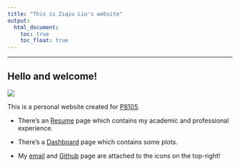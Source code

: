 ---
title: "This is Ziqiu Liu's website"
output: 
  html_document:
    toc: true
    toc_float: true
---

-------------------


## Hello and welcome!

![](https://media.tenor.com/NhT7sjXfknYAAAAC/hello-welcome.gif)

This is a personal website created for [P8105](https://p8105.com).

* There's an [Resume](resume.html) page which contains my academic and professional experience.

* There's a [Dashboard](dashboard.html) page which contains some plots.

* My [email](zl3386@cumc.columbia.edu) and [Github](http://github.com/jessicaliu66/) page are attached to the icons on the top-right!


